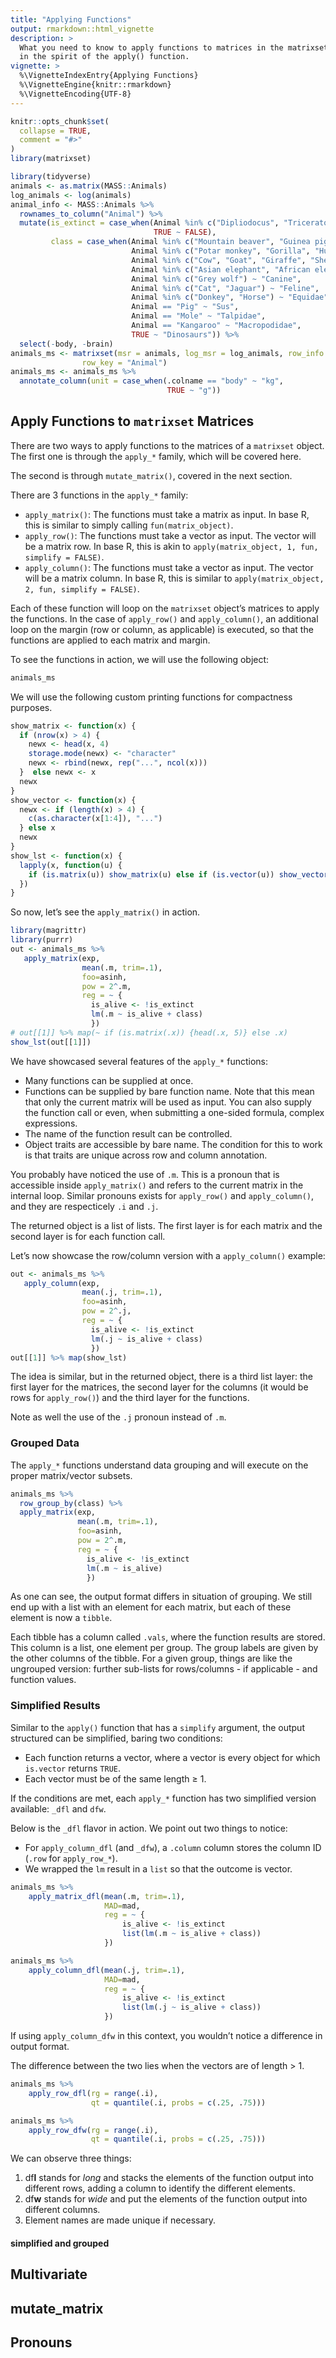 ```yaml
---
title: "Applying Functions"
output: rmarkdown::html_vignette
description: >
  What you need to know to apply functions to matrices in the matrixset object,
  in the spirit of the apply() function.
vignette: >
  %\VignetteIndexEntry{Applying Functions}
  %\VignetteEngine{knitr::rmarkdown}
  %\VignetteEncoding{UTF-8}
---
```


```r
knitr::opts_chunk$set(
  collapse = TRUE,
  comment = "#>"
)
library(matrixset)
```



```r
library(tidyverse)
animals <- as.matrix(MASS::Animals)
log_animals <- log(animals)
animal_info <- MASS::Animals %>% 
  rownames_to_column("Animal") %>% 
  mutate(is_extinct = case_when(Animal %in% c("Dipliodocus", "Triceratops", "Brachiosaurus") ~ TRUE,
                                TRUE ~ FALSE),
         class = case_when(Animal %in% c("Mountain beaver", "Guinea pig", "Golden hamster", "Mouse", "Rabbit", "Rat") ~ "Rodent",
                           Animal %in% c("Potar monkey", "Gorilla", "Human", "Rhesus monkey", "Chimpanzee") ~ "Primate",
                           Animal %in% c("Cow", "Goat", "Giraffe", "Sheep") ~ "Ruminant",
                           Animal %in% c("Asian elephant", "African elephant") ~ "Elephantidae",
                           Animal %in% c("Grey wolf") ~ "Canine",
                           Animal %in% c("Cat", "Jaguar") ~ "Feline",
                           Animal %in% c("Donkey", "Horse") ~ "Equidae",
                           Animal == "Pig" ~ "Sus",
                           Animal == "Mole" ~ "Talpidae",
                           Animal == "Kangaroo" ~ "Macropodidae",
                           TRUE ~ "Dinosaurs")) %>% 
  select(-body, -brain)
animals_ms <- matrixset(msr = animals, log_msr = log_animals, row_info = animal_info,
                row_key = "Animal")
animals_ms <- animals_ms %>% 
  annotate_column(unit = case_when(.colname == "body" ~ "kg",
                                   TRUE ~ "g")) 
```



## Apply Functions to `matrixset` Matrices

There are two ways to apply functions to the matrices of a `matrixset` object.
The first one is through the `apply_*` family, which will be covered here.

The second is through `mutate_matrix()`, covered in the next section.

There are 3 functions in the `apply_*` family:

  * `apply_matrix()`: The functions must take a matrix as input. In base R, this
    is similar to simply calling `fun(matrix_object)`.
  * `apply_row()`: The functions must take a vector as input. The vector will be
    a matrix row. In base R, this is akin to 
    `apply(matrix_object, 1, fun, simplify = FALSE)`.
  * `apply_column()`: The functions must take a vector as input. The vector will 
    be a matrix column. In base R, this is similar to 
    `apply(matrix_object, 2, fun, simplify = FALSE)`.

Each of these function will loop on the `matrixset` object's matrices to apply
the functions. In the case of `apply_row()` and `apply_column()`, an additional
loop on the margin (row or column, as applicable) is executed, so that the
functions are applied to each matrix and margin.

To see the functions in action, we will use the following object:
```r
animals_ms
```


We will use the following custom printing functions for compactness purposes.
```r
show_matrix <- function(x) {
  if (nrow(x) > 4) {
    newx <- head(x, 4)
    storage.mode(newx) <- "character"
    newx <- rbind(newx, rep("...", ncol(x)))
  }  else newx <- x
  newx
}
show_vector <- function(x) {
  newx <- if (length(x) > 4) {
    c(as.character(x[1:4]), "...")
  } else x
  newx
}
show_lst <- function(x) {
  lapply(x, function(u) {
    if (is.matrix(u)) show_matrix(u) else if (is.vector(u)) show_vector(u) else u
  })
}
```


So now, let's see the `apply_matrix()` in action.
```r
library(magrittr)
library(purrr)
out <- animals_ms %>% 
   apply_matrix(exp,
                mean(.m, trim=.1),
                foo=asinh,
                pow = 2^.m,
                reg = ~ {
                  is_alive <- !is_extinct
                  lm(.m ~ is_alive + class)
                  })
# out[[1]] %>% map(~ if (is.matrix(.x)) {head(.x, 5)} else .x)
show_lst(out[[1]])
```

We have showcased several features of the `apply_*` functions:

  * Many functions can be supplied at once.
  * Functions can be supplied by bare function name. Note that this mean that
    only the current matrix will be used as input. You can also supply the 
    function call or even, when submitting a one-sided formula, complex 
    expressions.
  * The name of the function result can be controlled.
  * Object traits are accessible by bare name. The condition for this to work
    is that traits are unique across row and column annotation.
    
You probably have noticed the use of `.m`. This is a pronoun that is accessible
inside `apply_matrix()` and refers to the current matrix in the internal loop.
Similar pronouns exists for `apply_row()` and `apply_column()`, and they are
respecticely `.i` and `.j`.

The returned object is a list of lists. The first layer is for each matrix and
the second layer is for each function call.

Let's now showcase the row/column version with a `apply_column()` example:
```r
out <- animals_ms %>% 
   apply_column(exp,
                mean(.j, trim=.1),
                foo=asinh,
                pow = 2^.j,
                reg = ~ {
                  is_alive <- !is_extinct
                  lm(.j ~ is_alive + class)
                  })
out[[1]] %>% map(show_lst)
```

The idea is similar, but in the returned object, there is a third list layer:
the first layer for the matrices, the second layer for the columns (it would
be rows for `apply_row()`) and the third layer for the functions.

Note as well the use of the `.j` pronoun instead of `.m`.

### Grouped Data

The `apply_*` functions understand data grouping and will execute on the proper
matrix/vector subsets.

```r
animals_ms %>% 
  row_group_by(class) %>% 
  apply_matrix(exp,
               mean(.m, trim=.1),
               foo=asinh,
               pow = 2^.m,
               reg = ~ {
                 is_alive <- !is_extinct
                 lm(.m ~ is_alive)
                 })
```

As one can see, the output format differs in situation of grouping. We still end
up with a list with an element for each matrix, but each of these element is now
a `tibble`.

Each tibble has a column called `.vals`, where the function results are stored. 
This column is a list, one element per group. The group labels are given by the 
other columns of the tibble. For a given group, things are like the ungrouped 
version: further sub-lists for rows/columns - if applicable - and function 
values.

### Simplified Results

Similar to the `apply()` function that has a `simplify` argument, the output
structured can be simplified, baring two conditions:

  * Each function returns a vector, where a vector is every object for which
    `is.vector` returns `TRUE`.
  * Each vector must be of the same length $\geq$ 1.
  
If the conditions are met, each `apply_*` function has two simplified version
available: `_dfl` and `dfw`.

Below is the `_dfl` flavor in action. We point out two things to notice:

  * For `apply_column_dfl` (and `_dfw`), a `.column` column stores the column ID
    (`.row` for `apply_row_*`).
  * We wrapped the `lm` result in a `list` so that the outcome is vector.

```r
animals_ms %>% 
    apply_matrix_dfl(mean(.m, trim=.1),
                     MAD=mad,
                     reg = ~ {
                         is_alive <- !is_extinct
                         list(lm(.m ~ is_alive + class))
                     })
```

```r
animals_ms %>% 
    apply_column_dfl(mean(.j, trim=.1),
                     MAD=mad,
                     reg = ~ {
                         is_alive <- !is_extinct
                         list(lm(.j ~ is_alive + class))
                     })
```

If using `apply_column_dfw` in this context, you wouldn't notice a difference in
output format.

The difference between the two lies when the vectors are of length > 1.

```r
animals_ms %>% 
    apply_row_dfl(rg = range(.i),
                  qt = quantile(.i, probs = c(.25, .75)))   
```

```r
animals_ms %>% 
    apply_row_dfw(rg = range(.i),
                  qt = quantile(.i, probs = c(.25, .75)))   
```

We can observe three things:

  1. df**l** stands for *long* and stacks the elements of the function output
    into different rows, adding a column to identify the different elements.
  2. df**w** stands for *wide* and put the elements of the function output
    into different columns.
  3. Element names are made unique if necessary.

#### simplified and grouped

## Multivariate

## mutate_matrix

## Pronouns
